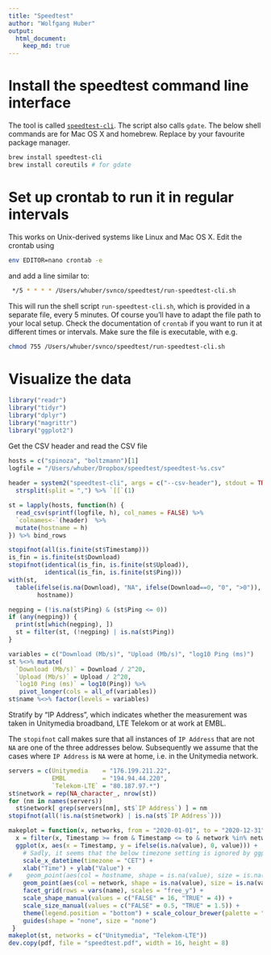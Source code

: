 ```yaml
---
title: "Speedtest"
author: "Wolfgang Huber"
output: 
  html_document: 
    keep_md: true
---
```


# Install the speedtest command line interface

The tool is called [`speedtest-cli`](https://github.com/sivel/speedtest-cli). The script also calls `gdate`. The below shell commands are for Mac OS X and homebrew. Replace by your favourite package manager.

```sh
brew install speedtest-cli
brew install coreutils # for gdate
```

# Set up crontab to run it in regular intervals

This works on Unix-derived systems like Linux and Mac OS X. Edit the crontab using

```sh
env EDITOR=nano crontab -e
```

and add a line similar to:

```sh
 */5 * * * * /Users/whuber/svnco/speedtest/run-speedtest-cli.sh
```

This will run the shell script `run-speedtest-cli.sh`, which is provided in a separate file, every 5 minutes. Of course you'll have to adapt the file path to your local setup. Check the documentation of `crontab` if you want to run it at different times or intervals. Make sure the file is executable, with e.g.

```sh
chmod 755 /Users/whuber/svnco/speedtest/run-speedtest-cli.sh
```


# Visualize the data

```r
library("readr")
library("tidyr")
library("dplyr")
library("magrittr")
library("ggplot2")
```

Get the CSV header and read the CSV file
```r
hosts = c("spinoza", "boltzmann")[1]
logfile = "/Users/whuber/Dropbox/speedtest/speedtest-%s.csv"
  
header = system2("speedtest-cli", args = c("--csv-header"), stdout = TRUE)  %>%
  strsplit(split = ",") %>% `[[`(1)

st = lapply(hosts, function(h) {
  read_csv(sprintf(logfile, h), col_names = FALSE) %>%
  `colnames<-`(header)  %>% 
  mutate(hostname = h)
}) %>% bind_rows 

stopifnot(all(is.finite(st$Timestamp)))
is_fin = is.finite(st$Download)
stopifnot(identical(is_fin, is.finite(st$Upload)),
          identical(is_fin, is.finite(st$Ping)))
with(st,
  table(ifelse(is.na(Download), "NA", ifelse(Download==0, "0", ">0")), 
        hostname))

negping = (!is.na(st$Ping) & (st$Ping <= 0))
if (any(negping)) {
  print(st[which(negping), ])
  st = filter(st, (!negping) | is.na(st$Ping))  
}

variables = c("Download (Mb/s)", "Upload (Mb/s)", "log10 Ping (ms)")
st %<>% mutate(
  `Download (Mb/s)` = Download / 2^20,
  `Upload (Mb/s)` = Upload / 2^20,
  `log10 Ping (ms)` = log10(Ping)) %>% 
   pivot_longer(cols = all_of(variables))
st$name %<>% factor(levels = variables)
```

Stratify by  "IP Address", which indicates whether the measurement was taken in Unitymedia broadband, LTE Telekom or at work at EMBL.

The `stopifnot` call makes sure that all instances of `IP Address` that are not `NA` are one of the three addresses below. 
Subsequently we assume that the cases where `IP Address` is `NA` were at home, i.e. in the Unitymedia network.

```r
servers = c(Unitymedia    = "176.199.211.22", 
            EMBL          = "194.94.44.220", 
            `Telekom-LTE` = "80.187.97.*")
st$network = rep(NA_character_, nrow(st))
for (nm in names(servers)) 
  st$network[ grep(servers[nm], st$`IP Address`) ] = nm
stopifnot(all(!is.na(st$network) | is.na(st$`IP Address`)))
```

```r
makeplot = function(x, networks, from = "2020-01-01", to = "2020-12-31") {
  x = filter(x, Timestamp >= from & Timestamp <= to & network %in% networks) 
  ggplot(x, aes(x = Timestamp, y = ifelse(is.na(value), 0, value))) + 
    # Sadly, it seems that the below timezone setting is ignored by ggplot2
    scale_x_datetime(timezone = "CET") + 
    xlab("Time") + ylab("Value") + 
#    geom_point(aes(col = hostname, shape = is.na(value), size = is.na(value))) + 
    geom_point(aes(col = network, shape = is.na(value), size = is.na(value))) + 
    facet_grid(rows = vars(name), scales = "free_y") +
    scale_shape_manual(values = c("FALSE" = 16, "TRUE" = 4)) +
    scale_size_manual(values = c("FALSE" = 0.5, "TRUE" = 1.5)) +
    theme(legend.position = "bottom") + scale_colour_brewer(palette = "Set1") +
    guides(shape = "none", size = "none")
 }
makeplot(st, networks = c("Unitymedia", "Telekom-LTE"))
dev.copy(pdf, file = "speedtest.pdf", width = 16, height = 8)
```